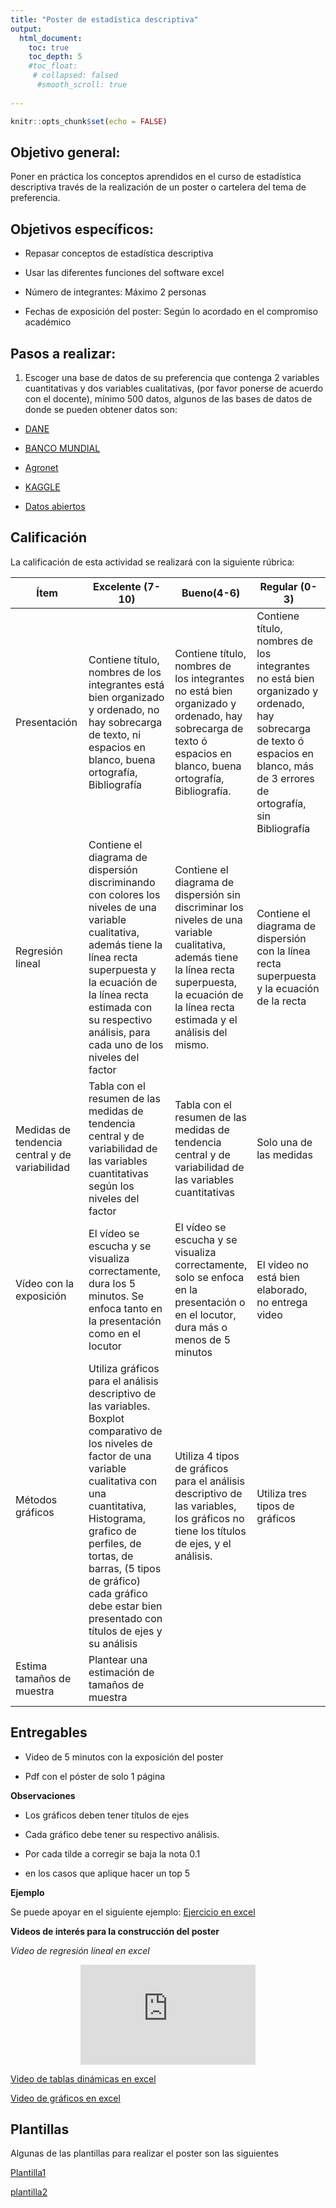 ```yaml
---
title: "Poster de estadística descriptiva"
output:
  html_document:
    toc: true
    toc_depth: 5
    #toc_float:
     # collapsed: falsed
      #smooth_scroll: true
   
---
```


```r
knitr::opts_chunk$set(echo = FALSE)
```

## **Objetivo general:** 

Poner en práctica los conceptos aprendidos en el curso de estadística descriptiva través de la realización de un poster o cartelera del tema de preferencia.

## **Objetivos específicos:**

-	Repasar conceptos de estadística descriptiva

-	Usar las diferentes funciones del software excel

- Número de integrantes: Máximo 2 personas

- Fechas de exposición del poster: Según lo acordado en el compromiso académico

## **Pasos a realizar:**

1. Escoger una base de datos de su preferencia que contenga 2 variables cuantitativas y dos variables cualitativas, (por favor ponerse de acuerdo con el docente), mínimo 500 datos, algunos de las bases de datos de donde se pueden obtener datos son:

- [DANE](https://www.dane.gov.co/index.php/estadisticas-por-tema)

- [BANCO MUNDIAL](https://datos.bancomundial.org/indicador/SH.HIV.0014)

- [Agronet](https://www.agronet.gov.co/estadistica/Paginas/home.aspx) 

- [KAGGLE](https://www.kaggle.com/) 

- [Datos abiertos](https://www.datos.gov.co/) 


## **Calificación**

La calificación de esta actividad se realizará con la siguiente rúbrica:

|Ítem       	|Excelente (7-10)|Bueno(4-6)|Regular (0-3) |
|-------------|----------------|----------|--------------|
|Presentación |	Contiene título, nombres de los integrantes está bien organizado y ordenado, no hay sobrecarga de texto, ni espacios en blanco, buena ortografía, Bibliografía|Contiene título, nombres de los integrantes no está bien organizado y ordenado, hay sobrecarga de texto ó espacios en blanco, buena ortografía, Bibliografía.|Contiene título, nombres de los integrantes no está bien organizado y ordenado, hay sobrecarga de texto ó espacios en blanco, más de 3 errores de ortografía, sin Bibliografía|
|Regresión lineal|Contiene el diagrama de dispersión discriminando con colores los niveles de una variable cualitativa, además tiene la línea recta superpuesta y la ecuación de la línea recta estimada con su respectivo análisis, para cada uno de los niveles del factor|Contiene el diagrama de dispersión sin discriminar los niveles de una variable cualitativa, además tiene la línea recta superpuesta, la ecuación de la línea recta estimada y el análisis del mismo.|Contiene el diagrama de dispersión con la línea recta superpuesta y la ecuación de la recta|
|Medidas de tendencia central y de variabilidad|Tabla con el resumen de las medidas de tendencia central y de variabilidad de las variables cuantitativas según los niveles del factor|Tabla con el resumen de las medidas de tendencia central y de variabilidad de las variables cuantitativas|Solo una de las medidas|
|Vídeo con la exposición|El vídeo se escucha y se visualiza correctamente, dura los 5 minutos. Se enfoca tanto en la presentación como en el locutor|El vídeo se escucha y se visualiza correctamente, solo se enfoca en la presentación o en el locutor, dura más o menos de 5 minutos|El video no está bien elaborado, no entrega video|
|Métodos gráficos|Utiliza gráficos para el análisis descriptivo de las variables. Boxplot comparativo de los niveles de factor de una variable cualitativa con una cuantitativa, Histograma, grafico de perfiles, de tortas, de barras, (5 tipos de gráfico) cada gráfico debe estar bien presentado con títulos de ejes y su análisis|Utiliza 4 tipos de gráficos para el análisis descriptivo de las variables, los gráficos no tiene los títulos de ejes, y el análisis.|Utiliza tres tipos de gráficos|
|Estima tamaños de muestra|Plantear una estimación de tamaños de muestra| | |

## **Entregables**

- Video de 5 minutos con la exposición del poster

- Pdf con el póster de solo 1 página

**Observaciones**

-	Los gráficos deben tener títulos de ejes 

-	Cada gráfico debe tener su respectivo análisis.

-	Por cada tilde a corregir se baja la nota 0.1

- en los casos que aplique hacer un top 5


**Ejemplo**

Se puede apoyar en el siguiente ejemplo:
[Ejercicio en excel](https://github.com/estadisticaITM/estadisticaITM.github.io/blob/master/PRACTICA.xlsx)

**Videos de interés para la construcción del poster**

*Video de regresión lineal en  excel*

<div style="text-align: center;"><iframe width="280" height="160" src="https://www.youtube.com/embed/nEAvKHStLyU" frameborder="0" allow="accelerometer; autoplay; encrypted-media; gyroscope; picture-in-picture" allowfullscreen></iframe></div>

[Video de tablas dinámicas en excel](https://github.com/estadisticaITM/estadisticaITM.github.io/tree/master/missdata_files)

[Video de gráficos en excel](https://github.com/estadisticaITM/estadisticaITM.github.io/tree/master/pagin2_files)


## **Plantillas**
Algunas de las plantillas para realizar el poster son las siguientes

[Plantilla1](https://github.com/estadisticaITM/repositorioprueba/blob/master/plantilla%20poster.pptx)

[plantilla2](https://github.com/estadisticaITM/repositorioprueba/blob/master/posterzul.pptx)

